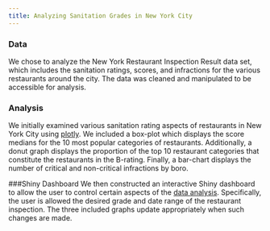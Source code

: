 ```yaml
---
title: Analyzing Sanitation Grades in New York City
---
```

### Data
We chose to analyze the New York Restaurant Inspection Result data set, which includes the sanitation ratings, scores, and infractions for the various restaurants around the city. The data was cleaned and manipulated to be accessible for analysis.

### Analysis
We initially examined various sanitation rating aspects of restaurants in New York City using [plotly](p8105_hw6_problem1.html). We included a box-plot which displays the score medians for the 10 most popular categories of restaurants. Additionally, a donut graph displays the proportion of the top 10 restaurant categories that constitute the restaurants in the B-rating. Finally, a bar-chart displays the number of critical and non-critical infractions by boro.

###Shiny Dashboard
We then constructed an interactive Shiny dashboard to allow the user to control certain aspects of the [data analysis](https://kblitsman.shinyapps.io/p8105_hw6_problem2/). Specifically, the user is allowed the desired grade and date range of the restaurant inspection. The three included graphs update appropriately when such changes are made. 